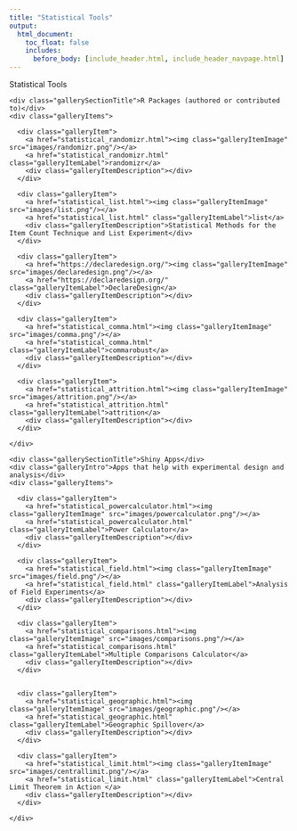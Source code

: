 ```yaml
---
title: "Statistical Tools"
output:
  html_document:
    toc_float: false
    includes:
      before_body: [include_header.html, include_header_navpage.html]
---
```


<!--html_preserve-->

<div class="band full">
  <div class="bandContent pageTitle">Statistical Tools</div>

  
  <div class="bandContent gallerySection">
    <div class="gallerySectionTitle">R Packages (authored or contributed to)</div>
    <div class="galleryItems">
    
      <div class="galleryItem">
        <a href="statistical_randomizr.html"><img class="galleryItemImage" src="images/randomizr.png"/></a>
        <a href="statistical_randomizr.html" class="galleryItemLabel">randomizr</a>
        <div class="galleryItemDescription"></div>
      </div>
      
      <div class="galleryItem">
        <a href="statistical_list.html"><img class="galleryItemImage" src="images/list.png"/></a>
        <a href="statistical_list.html" class="galleryItemLabel">list</a>
        <div class="galleryItemDescription">Statistical Methods for the Item Count Technique and List Experiment</div>
      </div>
      
      <div class="galleryItem">
        <a href="https://declaredesign.org/"><img class="galleryItemImage" src="images/declaredesign.png"/></a>
        <a href="https://declaredesign.org/" class="galleryItemLabel">DeclareDesign</a>
        <div class="galleryItemDescription"></div>
      </div>

      <div class="galleryItem">
        <a href="statistical_comma.html"><img class="galleryItemImage" src="images/comma.png"/></a>
        <a href="statistical_comma.html" class="galleryItemLabel">commarobust</a>
        <div class="galleryItemDescription"></div>
      </div>

      <div class="galleryItem">
        <a href="statistical_attrition.html"><img class="galleryItemImage" src="images/attrition.png"/></a>
        <a href="statistical_attrition.html" class="galleryItemLabel">attrition</a>
        <div class="galleryItemDescription"></div>
      </div>
      
    </div>
  </div>


  <div class="bandContent gallerySection">
    <div class="gallerySectionTitle">Shiny Apps</div>
    <div class="galleryIntro">Apps that help with experimental design and analysis</div>
    <div class="galleryItems">
    
      <div class="galleryItem">
        <a href="statistical_powercalculator.html"><img class="galleryItemImage" src="images/powercalculator.png"/></a>
        <a href="statistical_powercalculator.html" class="galleryItemLabel">Power Calculator</a>
        <div class="galleryItemDescription"></div>
      </div>
      
      <div class="galleryItem">
        <a href="statistical_field.html"><img class="galleryItemImage" src="images/field.png"/></a>
        <a href="statistical_field.html" class="galleryItemLabel">Analysis of Field Experiments</a>
        <div class="galleryItemDescription"></div>
      </div>
      
      <div class="galleryItem">
        <a href="statistical_comparisons.html"><img class="galleryItemImage" src="images/comparisons.png"/></a>
        <a href="statistical_comparisons.html" class="galleryItemLabel">Multiple Comparisons Calculator</a>
        <div class="galleryItemDescription"></div>
      </div>
      

      <div class="galleryItem">
        <a href="statistical_geographic.html"><img class="galleryItemImage" src="images/geographic.png"/></a>
        <a href="statistical_geographic.html" class="galleryItemLabel">Geographic Spillover</a>
        <div class="galleryItemDescription"></div>
      </div>

      <div class="galleryItem">
        <a href="statistical_limit.html"><img class="galleryItemImage" src="images/centrallimit.png"/></a>
        <a href="statistical_limit.html" class="galleryItemLabel">Central Limit Theorem in Action </a>
        <div class="galleryItemDescription"></div>
      </div>
      
    </div>
  </div>


</div>


<!--/html_preserve-->
